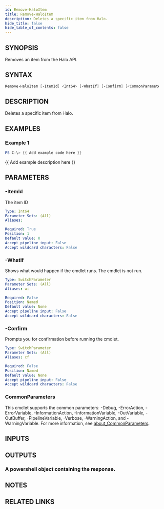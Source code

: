 ```yaml
---
id: Remove-HaloItem
title: Remove-HaloItem
description: Deletes a specific item from Halo.
hide_title: false
hide_table_of_contents: false
---
```


## SYNOPSIS

Removes an item from the Halo API.

## SYNTAX

```powershell
Remove-HaloItem [-ItemId] <Int64> [-WhatIf] [-Confirm] [<CommonParameters>]
```

## DESCRIPTION

Deletes a specific item from Halo.

## EXAMPLES

### Example 1

```powershell
PS C:\> {{ Add example code here }}
```

{{ Add example description here }}

## PARAMETERS

### -ItemId

The item ID

```yaml
Type: Int64
Parameter Sets: (All)
Aliases:

Required: True
Position: 1
Default value: 0
Accept pipeline input: False
Accept wildcard characters: False
```

### -WhatIf

Shows what would happen if the cmdlet runs.
The cmdlet is not run.

```yaml
Type: SwitchParameter
Parameter Sets: (All)
Aliases: wi

Required: False
Position: Named
Default value: None
Accept pipeline input: False
Accept wildcard characters: False
```

### -Confirm

Prompts you for confirmation before running the cmdlet.

```yaml
Type: SwitchParameter
Parameter Sets: (All)
Aliases: cf

Required: False
Position: Named
Default value: None
Accept pipeline input: False
Accept wildcard characters: False
```

### CommonParameters

This cmdlet supports the common parameters: -Debug, -ErrorAction, -ErrorVariable, -InformationAction, -InformationVariable, -OutVariable, -OutBuffer, -PipelineVariable, -Verbose, -WarningAction, and -WarningVariable. For more information, see [about_CommonParameters](http://go.microsoft.com/fwlink/?LinkID=113216).

## INPUTS

## OUTPUTS

### A powershell object containing the response.

## NOTES

## RELATED LINKS
